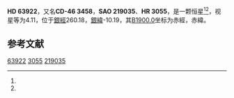 {{Starbox begin
| name = HD 63922
}}
{{Starbox observe
| epoch = [[J2000.0|J2000.0]]
| constell = {{星座名待查}}<ref name=SIMBAD>{{cite web
 | url=http://simbad.u-strasbg.fr/simbad/sim-id?Ident=HR+3055
 | title=Pulsating variable Star
 | publisher=Centre de Données astronomiques de Strasbourg
 | work=SIMBAD
 | accessdate=2012-07-13
 | archive-date=2016-03-17
 | archive-url=https://web.archive.org/web/20160317160156/http://simbad.u-strasbg.fr/simbad/sim-id?Ident=HR+3055
 | dead-url=no
 }}</ref><ref name=DATA>{{cite web
 | url=http://vizier.u-strasbg.fr/viz-bin/VizieR-5?-out.add=.&-source=5050&-corr=PK=HR&-out.max=9999&HR=3055
 | title=VizieR Detailed Page
 | accessdate=2012-07-13
 | archive-date=2016-03-05
 | archive-url=https://web.archive.org/web/20160305084828/http://vizier.u-strasbg.fr/viz-bin/VizieR-5?-out.add=.&-source=5050&-corr=PK=HR&-out.max=9999&HR=3055
 | dead-url=no
 }}</ref>
| 星官 = 
| ra = {{RA|7|49|14.3}}<ref name=SIMBAD /><ref name=DATA />
| dec = {{DEC|-46|22|24}}<ref name=SIMBAD /><ref name=DATA />
| appmag_v = 4.11<ref name=SIMBAD /><ref name=DATA />
}}
{{Starbox character
| class = B0III<ref name=SIMBAD /><ref name=DATA />
| b-v = -0.18<ref name=SIMBAD /><ref name=DATA />
| u-b = -1.01<ref name=SIMBAD /><ref name=DATA />
| r-i = -0.17<ref name=SIMBAD /><ref name=DATA />
| variable = 
}}
{{Starbox astrometry
| radial_v = -1.01
| prop_mo_ra = 24
| parallax = 
| p_error = 
}}
{{Starbox catalog
| names =CD-46 3458，[[SAO星表|SAO]] 219035，[[HD星表|HD]] 63922，[[HR星表|HR]] 3055}}
{{Starbox reference |Simbad=HR+3055}}
{{Starbox end}}

'''HD 63922'''，又名'''CD-46 3458'''，'''SAO 219035'''、'''HR 3055'''，是一颗恒星<ref name=SIMBAD /><ref name=DATA />，视星等为4.11，位于[[銀道座標系|銀經]]260.18，[[銀道座標系|銀緯]]-10.19，其[[B1900.0|B1900.0]]坐标为赤經{{RA|7|46|11.4}}，赤緯{{DEC|-46|-10.19|16}}。

== 参考文献 ==
{{reflist}}

{{star-stub}}

[[Category:HD和HDE天體|63922]]
[[Category:HR天體|3055]]
[[Category:SAO天體|219035]]